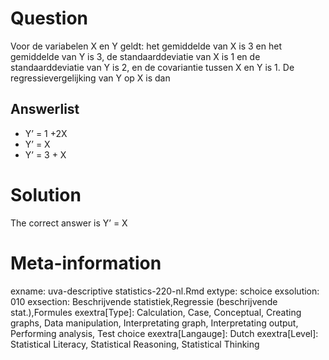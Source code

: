Question
========

Voor de variabelen X en Y geldt: het gemiddelde van X is 3 en het gemiddelde van Y is 3, de standaarddeviatie van X is 1 en de standaarddeviatie van Y is 2, en de covariantie tussen X en Y is 1. De regressievergelijking van Y op X is dan 

Answerlist
----------
* Y' = 1 +2X
* Y' = X
* Y' = 3 + X

Solution
========

The correct answer is  Y' = X 

Meta-information
================
exname: uva-descriptive statistics-220-nl.Rmd 
extype: schoice 
exsolution: 010 
exsection: Beschrijvende statistiek,Regressie (beschrijvende stat.),Formules 
exextra[Type]: Calculation, Case, Conceptual, Creating graphs, Data manipulation, Interpretating graph, Interpretating output, Performing analysis, Test choice 
exextra[Langauge]: Dutch 
exextra[Level]: Statistical Literacy, Statistical Reasoning, Statistical Thinking 
